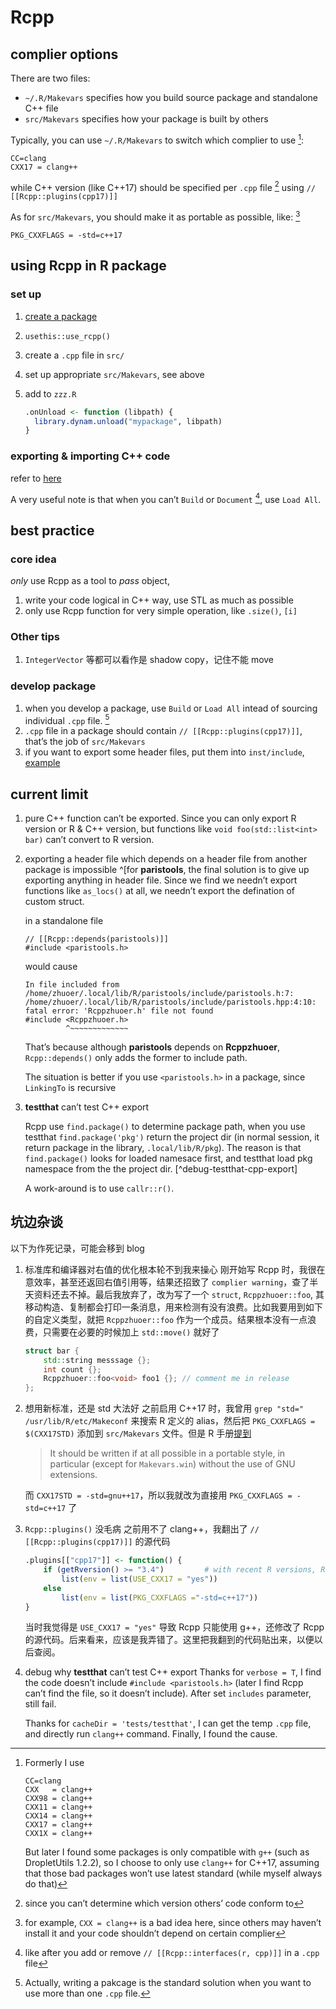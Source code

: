 # Rcpp


## complier options

There are two files:

- `~/.R/Makevars` specifies how you build source package and standalone C++ file
- `src/Makevars`  specifies how your package is built by others


Typically, you can use `~/.R/Makevars` to switch which complier to use [^choose-compiler]: 

```
CC=clang
CXX17 = clang++
```

[^choose-compiler]:
    Formerly I use

    ```
    CC=clang
    CXX   = clang++
    CXX98 = clang++
    CXX11 = clang++
    CXX14 = clang++
    CXX17 = clang++
    CXX1X = clang++
    ```
    
    But later I found some packages is only compatible with `g++` (such as DropletUtils 1.2.2), so I choose to only use `clang++` for C++17, assuming that those bad packages won't use latest standard (while myself always do that)

while C++ version (like C++17) should be specified per `.cpp` file ^[since you can't determine which version others' code conform to] using `// [[Rcpp::plugins(cpp17)]]`

As for `src/Makevars`, you should make it as portable as possible, like: ^[for example, `CXX = clang++` is a bad idea here, since others may haven't install it and your code shouldn't depend on certain complier]

```
PKG_CXXFLAGS = -std=c++17
```



## using Rcpp in R package


### set up

1. [create a package](r-packages.html)
1. `usethis::use_rcpp()`
1. create a `.cpp` file in `src/`
1. set up appropriate `src/Makevars`, see above
1. add to `zzz.R`
   ```r
   .onUnload <- function (libpath) {
     library.dynam.unload("mypackage", libpath)
   }
   ```


### exporting & importing C++ code

refer to [here](https://bookdown.dongzhuoer.com/zhuoer/r-pkgs-revised/cpp.html#cpp-export)

A very useful note is that when you can't `Build` or `Document` ^[like after you add or remove `// [[Rcpp::interfaces(r, cpp)]]` in a `.cpp` file], use `Load All`.



## best practice


### core idea

_only_ use Rcpp as a tool to _pass_ object, 

1. write your code logical in C++ way, use STL as much as possible
1. only use Rcpp function for very simple operation, like `.size()`, `[i]`


### Other tips

1. `IntegerVector` 等都可以看作是 shadow copy，记住不能 move


### develop package

1. when you develop a package, use `Build` or `Load All` intead of sourcing individual `.cpp` file. ^[Actually, writing a pakcage is the standard solution when you want to use more than one `.cpp` file.]
1. `.cpp` file in a package should contain `// [[Rcpp::plugins(cpp17)]]`, that's the job of `src/Makevars`
1. if you want to export some header files, put them into `inst/include`, [example](https://github.com/dongzhuoer/Rcppzhuoer/tree/master/inst/include)



## current limit

1. pure C++ function can't be exported. 
   Since you can only export R version or R & C++ version, but functions like `void foo(std::list<int> bar)` can't convert to R version.
1. exporting a header file which depends on a header file from another package is impossible ^[for **paristools**, the final solution is to give up exporting anything in header file. Since we find we needn't export functions like `as_locs()` at all, we needn't export the defination of custom struct. 

   in a standalone file
   
   ```
   // [[Rcpp::depends(paristools)]]
   #include <paristools.h>
   ```
   
   would cause
   
   ```
   In file included from /home/zhuoer/.local/lib/R/paristools/include/paristools.h:7:
   /home/zhuoer/.local/lib/R/paristools/include/paristools.hpp:4:10: fatal error: 'Rcppzhuoer.h' file not found
   #include <Rcppzhuoer.h>
            ^~~~~~~~~~~~~~
   ```
   
   That's because although **paristools** depends on **Rcppzhuoer**, `Rcpp::depends()` only adds the former to include path.

   The situation is better if you use `<paristools.h>` in a package, since `LinkingTo` is recursive


1. **testthat** can't test C++ export

   Rcpp use `find.package()` to determine package path, when you use testthat `find.package('pkg')` return the project dir (in normal session, it return package in the library, `.local/lib/R/pkg`). The reason is that `find.package()` looks for loaded namesace first, and testthat load pkg namespace from the the project dir. [^debug-testthat-cpp-export]
   
   A work-around is to use `callr::r()`.


   



## 坑边杂谈

以下为作死记录，可能会移到 blog

1. 标准库和编译器对右值的优化根本轮不到我来操心
   刚开始写 Rcpp 时，我很在意效率，甚至还返回右值引用等，结果还招致了 `complier warning`，查了半天资料还去不掉。最后我放弃了，改为写了一个 `struct`, `Rcppzhuoer::foo`, 其移动构造、复制都会打印一条消息，用来检测有没有浪费。比如我要用到如下的自定义类型，就把 `Rcppzhuoer::foo` 作为一个成员。结果根本没有一点浪费，只需要在必要的时候加上 `std::move()` 就好了

   ```cpp
   struct bar {
       std::string messsage {};
       int count {};
       Rcppzhuoer::foo<void> foo1 {}; // comment me in release
   };
   ```
1. 想用新标准，还是 std 大法好
   之前启用 C++17 时，我曾用 `grep "std=" /usr/lib/R/etc/Makeconf` 来搜索 R 定义的 alias，然后把 `PKG_CXXFLAGS = $(CXX17STD)` 添加到 `src/Makevars` 文件。但是 R 手册[提到](https://cran.r-project.org/doc/manuals/r-release/R-exts.html#Using-Makevars)
   
   > It should be written if at all possible in a portable style, in particular (except for `Makevars.win`) without the use of GNU extensions.  
   
   而 `CXX17STD = -std=gnu++17`，所以我就改为直接用 `PKG_CXXFLAGS = -std=c++17` 了
1. `Rcpp::plugins()` 没毛病
   之前用不了 clang++，我翻出了 `// [[Rcpp::plugins(cpp17)]]` 的源代码
   ```r
   .plugins[["cpp17"]] <- function() {
       if (getRversion() >= "3.4")         # with recent R versions, R can decide
           list(env = list(USE_CXX17 = "yes"))
       else
           list(env = list(PKG_CXXFLAGS ="-std=c++17"))
   }
   ```
   当时我觉得是 `USE_CXX17 = "yes"` 导致 Rcpp 只能使用 g++，还修改了 Rcpp 的源代码。后来看来，应该是我弄错了。这里把我翻到的代码贴出来，以便以后查阅。
1. debug why **testthat** can't test C++ export 
   Thanks for `verbose = T`, I find the code doesn't include `#include <paristools.h>` (later I find Rcpp can't find the file, so it doesn't include). After set `includes` parameter, still fail. 
   
   Thanks for `cacheDir = 'tests/testthat'`, I can get the temp `.cpp` file, and directly run `clang++` command. Finally, I found the cause.

